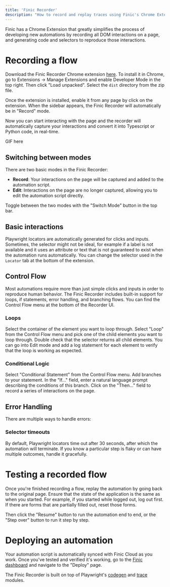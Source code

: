 ```yaml
---
title: 'Finic Recorder'
description: "How to record and replay traces using Finic's Chrome Extension."
---
```


Finic has a Chrome Extension that greatly simplifies the process of developing new automations by recording all DOM interactions on a page, and generating code and selectors to reproduce those interactions.

# Recording a flow
Download the Finic Recorder Chrome extension [here](). To install it in Chrome, go to Extensions -> Manage Extensions and enable Developer Mode in the top right. Then click "Load unpacked". Select the `dist` directory from the zip file.

Once the extension is installed, enable it from any page by click on the extension. When the sidebar appears, the Finic Recorder will automatically be in "Record" mode.

Now you can start interacting with the page and the recorder will automatically capture your interactions and convert it into Typescript or Python code, in real-time.

GIF here

## Switching between modes
There are two basic modes in the Finic Recorder:
- **Record**: Your interactions on the page will be captured and added to the automation script.
- **Edit**: Interactions on the page are no longer captured, allowing you to edit the automation script directly.

Toggle between the two modes with the "Switch Mode" button in the top bar.

## Basic interactions
Playwright locators are automatically generated for clicks and inputs. Sometimes, the selector might not be ideal, for example if a label is not available and it uses an attribute or text that is not guaranteed to exist
when the automation runs automatically. You can change the selector used in the `Locator` tab at the bottom of the extension.

## Control Flow
Most automations require more than just simple clicks and inputs in order to reproduce human behavior. The Finic Recorder includes built-in support for loops, if statements, error handling, and branching flows. 
You can find the Control Flow menu at the bottom of the Recorder UI.

### Loops
Select the container of the element you want to loop through. Select "Loop" from the Control Flow menu and pick one of the child elements you want to loop through. Double check that the selector returns all child elements.
You can go into Edit mode and add a log statement for each element to verify that the loop is working as expected.

### Conditional Logic
Select "Conditional Statement" from the Control Flow menu. Add branches to your statement. In the "If..." field, enter a natural language prompt describing the conditions of this branch. Click on the "Then..." field to record a series of
interactions on the page.

## Error Handling
There are multiple ways to handle errors:

### Selector timeouts
By default, Playwright locators time out after 30 seconds, after which the automation will terminate. If you know a particular step is flaky or can have multiple outcomes, handle it gracefully.

### 

# Testing a recorded flow
Once you're finished recording a flow, replay the automation by going back to the original page. Ensure that the state of the application is the same as when you started. For example, if you started while logged out, log out first.
If there are forms that are partially filled out, reset those forms.

Then click the "Resume" button to run the automation end to end, or the "Step over" button to run it step by step.

# Deploying an automation
Your automation script is automatically synced with Finic Cloud as you work. Once you've tested and verified it's working, go to the [Finic dashboard](https://app.finic.io) and navigate to the "Deploy" page.



The Finic Recorder is built on top of Playwright's [codegen](https://playwright.dev/docs/codegen) and [trace](https://playwright.dev/docs/trace-viewer-intro) modules.